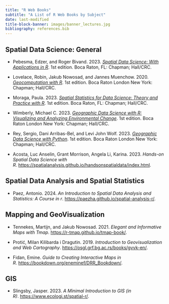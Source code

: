 ```yaml
---
title: "R Web Books"
subtitle: "A List of R Web Books by Subject"
date: last-modified
title-block-banner: images/banner_lectures.jpg
bibliography: references.bib
---
```


## Spatial Data Science: General

-   Pebesma, Edzer, and Roger Bivand. 2023. [*Spatial Data Science: With Applications in R*](https://r.geocompx.org/index.html). 1st edition. Boca Raton, FL: Chapman; Hall/CRC.

-   Lovelace, Robin, Jakub Nowosad, and Jannes Muenchow. 2020. [*Geocomputation with R*](https://r.geocompx.org/index.html). 1st edition. Boca Raton London New York: Chapman; Hall/CRC.

-   Moraga, Paula. 2023. [*Spatial Statistics for Data Science: Theory and Practice with R*](https://www.paulamoraga.com/book-spatial/). 1st edition. Boca Raton, FL: Chapman; Hall/CRC.

-   Wimberly, Michael C. 2023. [*Geographic Data Science with R: Visualizing and Analyzing Environmental Change*](https://bookdown.org/mcwimberly/gdswr-book/). 1st edition. Boca Raton London New York: Chapman; Hall/CRC.

-   Rey, Sergio, Dani Arribas-Bel, and Levi John Wolf. 2023. [*Geographic Data Science with Python*](https://geographicdata.science/book/intro.html). 1st edition. Boca Raton London New York: Chapman; Hall/CRC.

-   Acosta, Luc Anselin, Grant Morrison, Angela Li, Karina. 2023. *Hands-on Spatial Data Science with R*. [https://spatialanalysis.github.io/handsonspatialdata/index.html](https://spatialanalysis.github.io/handsonspatialdata/).

## Spatial Data Analysis and Spatial Statistics

-   Paez, Antonio. 2024. *An Introduction to Spatial Data Analysis and Statistics: A Course in r*. <https://paezha.github.io/spatial-analysis-r/>.

## Mapping and GeoVisualization

-   Tennekes, Martijn, and Jakub Nowosad. 2021. *Elegant and Informative Maps with Tmap*. <https://r-tmap.github.io/tmap-book/>.

-   Protić, Milan Kilibarda i Dragutin. 2019. *Introduction to Geovisualization and Web Cartography*. <https://osgl.grf.bg.ac.rs/books/gvvk-en/>.

-   Fidan, Emine. *Guide to Creating Interactive Maps in R*. <https://bookdown.org/eneminef/DRR_Bookdown/>.

## GIS

-   Slingsby, Jasper. 2023. *A Minimal Introduction to GIS (in R)*. <https://www.ecologi.st/spatial-r/>.

